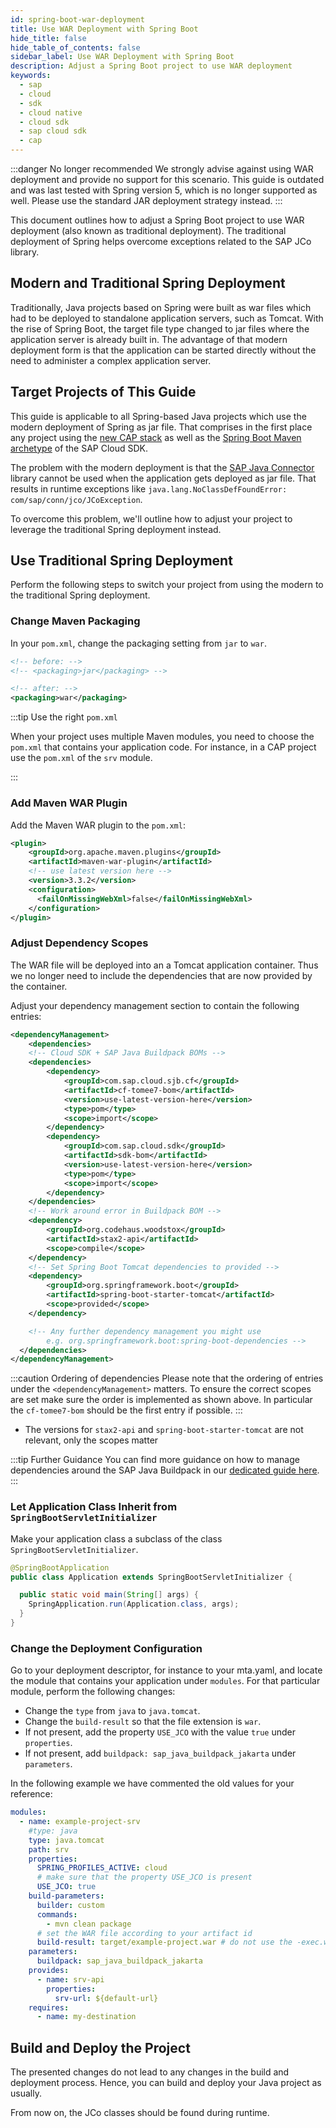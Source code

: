 ```yaml
---
id: spring-boot-war-deployment
title: Use WAR Deployment with Spring Boot
hide_title: false
hide_table_of_contents: false
sidebar_label: Use WAR Deployment with Spring Boot
description: Adjust a Spring Boot project to use WAR deployment
keywords:
  - sap
  - cloud
  - sdk
  - cloud native
  - cloud sdk
  - sap cloud sdk
  - cap
---
```


:::danger No longer recommended
We strongly advise against using WAR deployment and provide no support for this scenario.
This guide is outdated and was last tested with Spring version 5, which is no longer supported as well.
Please use the standard JAR deployment strategy instead.
:::

This document outlines how to adjust a Spring Boot project to use WAR deployment (also known as traditional deployment).
The traditional deployment of Spring helps overcome exceptions related to the SAP JCo library.

## Modern and Traditional Spring Deployment

Traditionally, Java projects based on Spring were built as war files which had to be deployed to standalone application servers, such as Tomcat.
With the rise of Spring Boot, the target file type changed to jar files where the application server is already built in.
The advantage of that modern deployment form is that the application can be started directly without the need to administer a complex application server.

## Target Projects of This Guide

This guide is applicable to all Spring-based Java projects which use the modern deployment of Spring as jar file.
That comprises in the first place any project using the [new CAP stack](https://cap.cloud.sap/docs/) as well as the [Spring Boot Maven archetype](https://central.sonatype.com/artifact/com.sap.cloud.sdk.archetypes/spring-boot3) of the SAP Cloud SDK.

The problem with the modern deployment is that the [SAP Java Connector](https://support.sap.com/en/product/connectors/jco.html) library cannot be used when the application gets deployed as jar file.
That results in runtime exceptions like `java.lang.NoClassDefFoundError: com/sap/conn/jco/JCoException`.

To overcome this problem, we'll outline how to adjust your project to leverage the traditional Spring deployment instead.

## Use Traditional Spring Deployment

Perform the following steps to switch your project from using the modern to the traditional Spring deployment.

### Change Maven Packaging

In your `pom.xml`, change the packaging setting from `jar` to `war`.

```xml
<!-- before: -->
<!-- <packaging>jar</packaging> -->

<!-- after: -->
<packaging>war</packaging>
```

:::tip Use the right `pom.xml`

When your project uses multiple Maven modules, you need to choose the `pom.xml` that contains your application code.
For instance, in a CAP project use the `pom.xml` of the `srv` module.

:::

### Add Maven WAR Plugin

Add the Maven WAR plugin to the `pom.xml`:

```xml
<plugin>
    <groupId>org.apache.maven.plugins</groupId>
    <artifactId>maven-war-plugin</artifactId>
    <!-- use latest version here -->
    <version>3.3.2</version>
    <configuration>
      <failOnMissingWebXml>false</failOnMissingWebXml>
    </configuration>
</plugin>
```

### Adjust Dependency Scopes

The WAR file will be deployed into an a Tomcat application container.
Thus we no longer need to include the dependencies that are now provided by the container.

Adjust your dependency management section to contain the following entries:

```xml title="pom.xml"
<dependencyManagement>
	<dependencies>
    <!-- Cloud SDK + SAP Java Buildpack BOMs -->
    <dependencies>
        <dependency>
            <groupId>com.sap.cloud.sjb.cf</groupId>
            <artifactId>cf-tomee7-bom</artifactId>
            <version>use-latest-version-here</version>
            <type>pom</type>
            <scope>import</scope>
        </dependency>
        <dependency>
            <groupId>com.sap.cloud.sdk</groupId>
            <artifactId>sdk-bom</artifactId>
            <version>use-latest-version-here</version>
            <type>pom</type>
            <scope>import</scope>
        </dependency>
    </dependencies>
    <!-- Work around error in Buildpack BOM -->
    <dependency>
    	<groupId>org.codehaus.woodstox</groupId>
    	<artifactId>stax2-api</artifactId>
    	<scope>compile</scope>
    </dependency>
    <!-- Set Spring Boot Tomcat dependencies to provided -->
    <dependency>
    	<groupId>org.springframework.boot</groupId>
    	<artifactId>spring-boot-starter-tomcat</artifactId>
    	<scope>provided</scope>
    </dependency>

    <!-- Any further dependency management you might use
        e.g. org.springframework.boot:spring-boot-dependencies -->
  </dependencies>
</dependencyManagement>
```

:::caution Ordering of dependencies
Please note that the ordering of entries under the `<dependencyManagement>` matters.
To ensure the correct scopes are set make sure the order is implemented as shown above.
In particular the `cf-tomee7-bom` should be the first entry if possible.
:::

- The versions for `stax2-api` and `spring-boot-starter-tomcat` are not relevant, only the scopes matter

:::tip Further Guidance
You can find more guidance on how to manage dependencies around the SAP Java Buildpack in our [dedicated guide here](./manage-dependencies).
:::

### Let Application Class Inherit from `SpringBootServletInitializer`

Make your application class a subclass of the class `SpringBootServletInitializer`.

```java
@SpringBootApplication
public class Application extends SpringBootServletInitializer {

  public static void main(String[] args) {
    SpringApplication.run(Application.class, args);
  }
}

```

### Change the Deployment Configuration

Go to your deployment descriptor, for instance to your mta.yaml, and locate the module that contains your application under `modules`.
For that particular module, perform the following changes:

- Change the `type` from `java` to `java.tomcat`.
- Change the `build-result` so that the file extension is `war`.
- If not present, add the property `USE_JCO` with the value `true` under `properties`.
- If not present, add `buildpack: sap_java_buildpack_jakarta` under `parameters`.

In the following example we have commented the old values for your reference:

```yaml showLineNumbers {4,9,15,17} title:"mta.yaml"
modules:
  - name: example-project-srv
    #type: java
    type: java.tomcat
    path: srv
    properties:
      SPRING_PROFILES_ACTIVE: cloud
      # make sure that the property USE_JCO is present
      USE_JCO: true
    build-parameters:
      builder: custom
      commands:
        - mvn clean package
      # set the WAR file according to your artifact id
      build-result: target/example-project.war # do not use the -exec.war variant
    parameters:
      buildpack: sap_java_buildpack_jakarta
    provides:
      - name: srv-api
        properties:
          srv-url: ${default-url}
    requires:
      - name: my-destination
```

## Build and Deploy the Project

The presented changes do not lead to any changes in the build and deployment process.
Hence, you can build and deploy your Java project as usually.

From now on, the JCo classes should be found during runtime.

